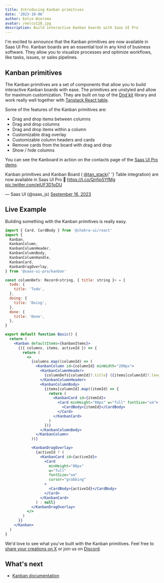 ```yaml
---
title: Introducing Kanban primitives
date: '2023-10-06'
author: Eelco Wiersma
avatar: /eelco128.jpg
description: Build interactive Kanban boards with Saas UI Pro
---
```


I'm excited to announce that the Kanban primitives are now available in Saas UI Pro.
Kanban boards are an essential tool in any kind of business software. They allow you to visualize processes and optimize workflows, like tasks, issues, or sales pipelines.

## Kanban primitives

The Kanban primitives are a set of components that allow you to build interactive Kanban boards with ease.
The primitives are unstyled and allow for maximum customization.
They are built on top of the [Dnd kit](https://dndkit.com) library and work really well together with [Tanstack React table](https://tanstack.com/table/v8).

Some of the features of the Kanban primitives are:

- Drag and drop items between columns
- Drag and drop columns
- Drag and drop items within a column
- Customizable drag overlay
- Customizable column headers and cards
- Remove cards from the board with drag and drop
- Show / hide columns

You can see the Kanboard in action on the contacts page of the [Saas UI Pro demo](https://demo.saas-ui.dev).

<Tweet>
  <p lang="en" dir="ltr">
    Kanban primitives and Kanban Board (
    <a href="https://twitter.com/tan_stack?ref_src=twsrc%5Etfw">@tan_stack</a>{' '}
    Table integration) are now available in Saas UI Pro 🤩
    <a href="https://t.co/Qnfip5YfMg">https://t.co/Qnfip5YfMg</a> <a href="https://t.co/eiUF3D1oDU">pic.twitter.com/eiUF3D1oDU</a>
  </p>
  &mdash; Saas UI (@saas_js) <a href="https://twitter.com/saas_js/status/1703067566497800569?ref_src=twsrc%5Etfw">September 16, 2023</a>
</Tweet>

## Live Example

Building something with the Kanban primitives is really easy.

```jsx
import { Card, CardBody } from '@chakra-ui/react'
import {
  Kanban,
  KanbanColumn,
  KanbanColumnHeader,
  KanbanColumnBody,
  KanbanColumnHandle,
  KanbanCard,
  KanbanDragOverlay,
} from '@saas-ui-pro/kanban'

const columnDefs: Record<string, { title: string }> = {
  todo: {
    title: 'Todo',
  },
  doing: {
    title: 'Doing',
  },
  done: {
    title: 'Done',
  },
}

export default function Basic() {
  return (
    <Kanban defaultItems={kanbanItems}>
      {({ columns, items, activeId }) => {
        return (
          <>
            {columns.map((columnId) => (
              <KanbanColumn id={columnId} minWidth="200px">
                <KanbanColumnHeader>
                  {columnDefs[columnId]?.title} ({items[columnId]?.length})
                </KanbanColumnHeader>
                <KanbanColumnBody>
                  {items[columnId].map((itemId) => {
                    return (
                      <KanbanCard id={itemId}>
                        <Card minHeight="80px" w="full" fontSize="sm">
                          <CardBody>{itemId}</CardBody>
                        </Card>
                      </KanbanCard>
                    )
                  })}
                </KanbanColumnBody>
              </KanbanColumn>
            ))}

            <KanbanDragOverlay>
              {activeId ? (
                <KanbanCard id={activeId}>
                  <Card
                    minHeight="80px"
                    w="full"
                    fontSize="sm"
                    cursor="grabbing"
                  >
                    <CardBody>{activeId}</CardBody>
                  </Card>
                </KanbanCard>
              ) : null}
            </KanbanDragOverlay>
          </>
        )
      }}
    </Kanban>
  )
}
```

We'd love to see what you've built with the Kanban primitives. Feel free to [share your creations on X](https://x.com/saas_js) or join us on [Discord](/discord).

## What's next

- [Kanban documentation](/docs/components/advanced-data/kanban)
